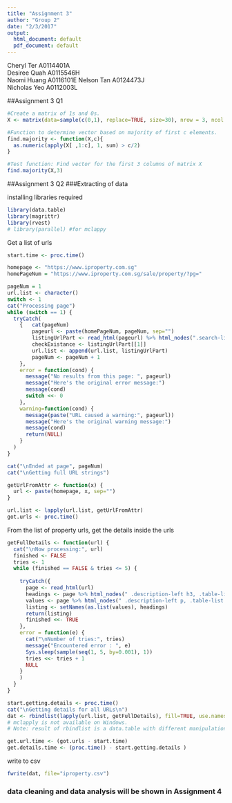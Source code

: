 ---
title: "Assignment 3"
author: "Group 2"
date: "2/3/2017"
output:
  html_document: default
  pdf_document: default
---

Cheryl Ter A0114401A	 
Desiree Quah A0115546H      
Naomi Huang A0116101E 
Nelson Tan A0124473J  	 
Nicholas Yeo 	A0112003L

##Assignment 3 Q1

```{R}
#Create a matrix of 1s and 0s.
X <- matrix(data=sample(c(0,1), replace=TRUE, size=30), nrow = 3, ncol = 10)

#Function to determine vector based on majority of first c elements.
find.majority <- function(X,c){
  as.numeric(apply(X[ ,1:c], 1, sum) > c/2)
}

#Test function: Find vector for the first 3 columns of matrix X
find.majority(X,3)
```
##Assignment 3 Q2
###Extracting of data 

installing libraries required
```{R}
library(data.table)
library(magrittr)
library(rvest)
# library(parallel) #for mclappy
```

Get a list of urls
```{R}
start.time <- proc.time()

homepage <- "https://www.iproperty.com.sg"
homePageNum = "https://www.iproperty.com.sg/sale/property/?pg="

pageNum = 1
url.list <- character()
switch <- 1
cat("Processing page")
while (switch == 1) {
  tryCatch(
    {   cat(pageNum)
        pageurl <- paste(homePageNum, pageNum, sep="")
        listingUrlPart <- read_html(pageurl) %>% html_nodes(".search-listing") %>% html_node("a") %>% html_attr("href")
        checkExistance <- listingUrlPart[[1]]
        url.list <- append(url.list, listingUrlPart)
        pageNum <- pageNum + 1
    },
    error = function(cond) {
      message("No results from this page: ", pageurl)
      message("Here's the original error message:")
      message(cond)
      switch <<- 0
    },
    warning=function(cond) {
      message(paste("URL caused a warning:", pageurl))
      message("Here's the original warning message:")
      message(cond)
      return(NULL)
    }
  )
}

cat("\nEnded at page", pageNum)
cat("\nGetting full URL strings")

getUrlFromAttr <- function(x) {
  url <- paste(homepage, x, sep="")
}

url.list <- lapply(url.list, getUrlFromAttr)
got.urls <- proc.time()
```

From the list of property urls, get the details inside the urls

```{R}
getFullDetails <- function(url) {
  cat("\nNow processing:", url)
  finished <- FALSE
  tries <- 1
  while (finished == FALSE & tries <= 5) {
    
    tryCatch({
      page <- read_html(url)
      headings <- page %>% html_nodes(" .description-left h3, .table-list span") %>% html_text()
      values <- page %>% html_nodes(" .description-left p, .table-list p") %>% html_text()
      listing <- setNames(as.list(values), headings)
      return(listing)
      finished <<- TRUE
    },
    error = function(e) {
      cat("\nNumber of tries:", tries)
      message("Encountered error : ", e)
      Sys.sleep(sample(seq(1, 5, by=0.001), 1))
      tries <<- tries + 1
      NULL
    }
    )
  }
}

start.getting.details <- proc.time()
cat("\nGetting details for all URLs\n")
dat <- rbindlist(lapply(url.list, getFullDetails), fill=TRUE, use.names = TRUE)
# mclapply is not available on Windows.
# Note: result of rbindlist is a data.table with different manipulation syntax

get.url.time <- (got.urls - start.time)
get.details.time <- (proc.time() - start.getting.details )
```

write to csv 
```{R}
fwrite(dat, file="iproperty.csv")
```

### data cleaning and data analysis will be shown in Assignment 4 
